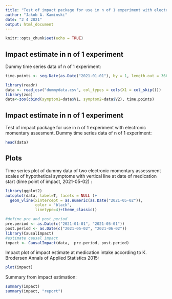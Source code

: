 ```yaml
---
title: "Test of impact package for use in n of 1 experiment with electronic momentary assesment"
author: "Jakob A. Kaminski"
date: "2 4 2021"
output: html_document
---
```


```r
knitr::opts_chunk$set(echo = TRUE)
```

## Impact estimate in n of 1 experiment

Dummy time series data of n of 1 experiment:

```r

time.points <- seq.Date(as.Date("2021-01-01"), by = 1, length.out = 366)

library(readr)
data <- read_csv("dummydata.csv", col_types = cols(X1 = col_skip()))
library(zoo)
data<-zoo(cbind(symptom1=data$V1, symptom2=data$V2), time.points)

```


## Impact estimate in n of 1 experiment

Test of impact package for use in n of 1 experiment with electronic momentary assesment. Dummy time series data of n of 1 experiment:

```r

head(data)
```

## Plots

Time series plot of dummy data of two electronic momentary assessment scales of hypothetical symptoms with vertical line at date of medication start (time point of impact, 2021-05-02) :

```r
library(ggplot2)
autoplot(data, label=T, facets = NULL )+
  geom_vline(xintercept = as.numeric(as.Date("2021-05-02")), 
             color = "black", 
             linetype=4)+theme_classic() 
```


```r
#define pre and post period
pre.period <- as.Date(c("2021-01-01", "2021-05-01"))
post.period <- as.Date(c("2021-05-02", "2021-06-02"))
library(CausalImpact)
#estimate causal impact
impact <- CausalImpact(data,  pre.period, post.period)

```


Impact plot of impact estimate at medication intake according to K. Brodersen Annals of Applied Statistics 2015:

```r
plot(impact)

```


Summary from impact estimation: 
```r
summary(impact)
summary(impact, "report")
```

